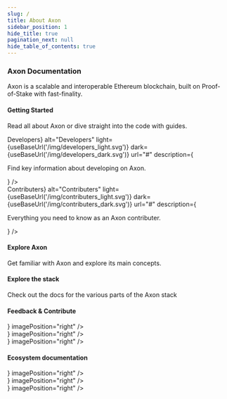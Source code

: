 ```yaml
---
slug: /
title: About Axon
sidebar_position: 1
hide_title: true
pagination_next: null
hide_table_of_contents: true
---
```


<div id="homepage">

### Axon Documentation

Axon is a scalable and interoperable Ethereum blockchain, built on Proof-of-Stake with fast-finality.

#### Getting Started

Read all about Axon or dive straight into the code with guides.


<div className="row developers-contributers">
    <div className="col col--6">
        <ImageCard
            title={<strong>Developers</strong>}
            alt="Developers"
            light={useBaseUrl('/img/developers_light.svg')}
            dark={useBaseUrl('/img/developers_dark.svg')}
            url="#"
            description={<p>Find key information about developing on Axon.</p>}
        />
    </div>
    <div className="col col--6">
        <ImageCard
            title={<strong>Contributers</strong>}
            alt="Contributers"
            light={useBaseUrl('/img/contributers_light.svg')}
            dark={useBaseUrl('/img/contributers_dark.svg')}
            url="#"
            description={<p>Everything you need to know as an Axon contributer.</p>}
        />
    </div>
</div>

#### Explore Axon

Get familiar with Axon and explore its main concepts.

<div className="row explore-axon">
    <div className="col col--6">
        <ImageCard
            title="Introduction"
            light={useBaseUrl('/img/introduction_light.svg')}
            dark={useBaseUrl('/img/introduction_dark.svg')}
            url="#"
            description="Read a high-level over of Axon and its architecture"
            imagePosition="right"
        />
    </div>
    <div className="col col--6">
        <ImageCard
            title="Basics"
            light={useBaseUrl('/img/basics_light.svg')}
            dark={useBaseUrl('/img/basics_dark.svg')}
            url="#"
            description="Start with the basic concepts of Axon，like accounts and transactions"
            imagePosition="right"
        />
    </div>
</div>

#### Explore the stack

Check out the docs for the various parts of the Axon stack

<div className="row explore-the-stack">
    <div className="col col--4">
        <ImageCard
            title="Cosmos SDK"
            light={useBaseUrl('/img/cosmos_light.svg')}
            dark={useBaseUrl('/img/cosmos_dark.svg')}
            url="https://v1.cosmos.network/sdk"
            description="The SDK is the world’s most popular framework for building application-specific blockchains."
            imagePosition="top"
        />
    </div>
    <div className="col col--4">
        <ImageCard
            title="Ethereum"
            light={useBaseUrl('/img/ethereum_light.svg')}
            dark={useBaseUrl('/img/ethereum_dark.svg')}
            url="https://ethereum.org/"
            description="Ethereum is a global, open-source platform for decentralized applications."
            imagePosition="top"
        />
    </div>
    <div className="col col--4">
        <ImageCard
            title="Tendermint Core"
            light={useBaseUrl('/img/tendermint_light.svg')}
            dark={useBaseUrl('/img/tendermint_dark.svg')}
            url="https://tendermint.com/core/"
            description="The leading BFT engine for building blockchains, powering Axon."
            imagePosition="top"
        />
    </div>
</div>

#### Feedback & Contribute

<div className="row feedback-contribute">
    <div className="col col--4">
        <ImageCard
            title="Community"
            light={useBaseUrl('/img/community_light.svg')}
            dark={useBaseUrl('/img/community_dark.svg')}
            url=""
            description={<></>}
            imagePosition="right"
        />
    </div>
    <div className="col col--4">
        <ImageCard
            title="Feedback"
            light={useBaseUrl('/img/feedback_light.svg')}
            dark={useBaseUrl('/img/feedback_dark.svg')}
            url="https://twitter.com/AxonWeb3"
            description={<></>}
            imagePosition="right"
        />
    </div>
    <div className="col col--4">
        <ImageCard
            title="Contribute"
            light={useBaseUrl('/img/contribute_light.svg')}
            dark={useBaseUrl('/img/contribute_dark.svg')}
            url="#"
            description={<></>}
            imagePosition="right"
        />
    </div>
</div>

#### Ecosystem documentation

<div className="row ecosystem-documentation">
    <div className="col col--4">
        <ImageCard
            title="Cosmos SDK Docs"
            light={useBaseUrl('/img/docs_light.svg')}
            dark={useBaseUrl('/img/docs_dark.svg')}
            url="https://docs.cosmos.network/"
            description={<></>}
            imagePosition="right"
        />
    </div>
    <div className="col col--4">
        <ImageCard
            title="Ethereum Docs"
            light={useBaseUrl('/img/docs_light.svg')}
            dark={useBaseUrl('/img/docs_dark.svg')}
            url="https://ethereum.org/en/developers/docs/"
            description={<></>}
            imagePosition="right"
        />
    </div>
    <div className="col col--4">
        <ImageCard
            title="Tendermint Core Docs"
            light={useBaseUrl('/img/docs_light.svg')}
            dark={useBaseUrl('/img/docs_dark.svg')}
            url="https://docs.tendermint.com/"
            description={<></>}
            imagePosition="right"
        />
    </div>
</div>

</div>
